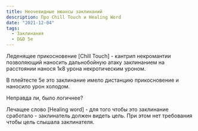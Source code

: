 ```yaml
---
title: Неочевидные нюансы заклинаний
description: Про Chill Touch и Healing Word
date: "2021-12-04"
tags:
  - Заклинания
  - D&D 5e
---
```


Леденящее прикосновение \[Chill Touch\] - кантрип некромантии позволяющий наносить дальнобойную атаку заклинанием на расстоянии нанося 1к8 урона некротическим уроном.

В плейтесте 5е это заклинание имело дистанцию прикосновение и наносило урон холодом.

Неправда ли, было логичнее?

Лечащее слово \[Healing word\] - для того чтобы это заклинание сработало - заклинатель должен видеть цель. При этом нет требования чтобы цель слышала заклинателя.
